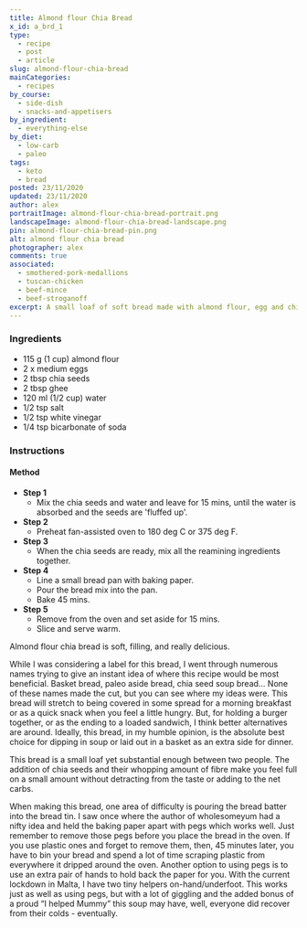 ```yaml
---
title: Almond flour Chia Bread
x_id: a_brd_1
type:
  - recipe
  - post
  - article
slug: almond-flour-chia-bread
mainCategories: 
  - recipes
by_course:
  - side-dish
  - snacks-and-appetisers
by_ingredient:
  - everything-else
by_diet:
  - low-carb
  - paleo
tags: 
  - keto
  - bread
posted: 23/11/2020
updated: 23/11/2020
author: alex
portraitImage: almond-flour-chia-bread-portrait.png
landscapeImage: almond-flour-chia-bread-landscape.png
pin: almond-flour-chia-bread-pin.png
alt: almond flour chia bread
photographer: alex
comments: true
associated: 
  - smothered-pork-medallions
  - tuscan-chicken
  - beef-mince
  - beef-stroganoff
excerpt: A small loaf of soft bread made with almond flour, egg and chia seeds. Great for dipping in soup or in a basket at the side of a meal.
---
```


<Ingredients>

### Ingredients
    
  - 115 g (1 cup) almond flour
  - 2 x medium eggs
  - 2 tbsp chia seeds
  - 2 tbsp ghee
  - 120 ml (1/2 cup) water
  - 1/2 tsp salt
  - 1/2 tsp white vinegar
  - 1/4 tsp bicarbonate of soda

</Ingredients>

<Instructions>

### Instructions

#### Method

  - **Step 1**
    - Mix the chia seeds and water and leave for 15 mins, until the water is absorbed and the seeds are 'fluffed up'.
  - **Step 2**
    - Preheat fan-assisted oven to 180 deg C or 375 deg F.
  - **Step 3**
    - When the chia seeds are ready, mix all the reamining ingredients together.
  - **Step 4**
    - Line a small bread pan with baking paper.
    - Pour the bread mix into the pan.
    - Bake 45 mins.
  - **Step 5**
    - Remove from the oven and set aside for 15 mins.
    - Slice and serve warm.

</Instructions>

<PostBody>

Almond flour chia bread is soft, filling, and really delicious. 

While I was considering a label for this bread, I went through numerous names trying to give an instant idea of where this recipe would be most beneficial.  Basket bread, paleo aside bread, chia seed soup bread…  None of these names made the cut, but you can see where my ideas were.  This bread will stretch to being covered in some spread for a morning breakfast or as a quick snack when you feel a little hungry.  But, for holding a burger together, or as the ending to a loaded sandwich, I think better alternatives are around.  Ideally, this bread, in my humble opinion, is the absolute best choice for dipping in soup or laid out in a basket as an extra side for dinner.  

This bread is a small loaf yet substantial enough between two people. The addition of chia seeds and their whopping amount of fibre make you feel full on a small amount without detracting from the taste or adding to the net carbs. 

When making this bread, one area of difficulty is pouring the bread batter into the bread tin. I saw once where the author of wholesomeyum had a nifty idea and held the baking paper apart with pegs which works well. Just remember to remove those pegs before you place the bread in the oven.  If you use plastic ones and forget to remove them, then, 45 minutes later, you have to bin your bread and spend a lot of time scraping plastic from everywhere it dripped around the oven.  Another option to using pegs is to use an extra pair of hands to hold back the paper for you. With the current lockdown in Malta, I have two tiny helpers on-hand/underfoot. This works just as well as using pegs, but with a lot of giggling and the added bonus of a proud “I helped Mummy” this soup may have, well, everyone did recover from their colds - eventually.

</PostBody>



